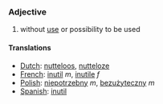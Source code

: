 ===Adjective===

#without [[use]] or possibility to be used

====Translations====
*[[Dutch]]: [[nutteloos]], [[nutteloze]]
*[[French]]: [[inutil]] ''m'', [[inutile]] ''f''
*[[Polish]]: [[niepotrzebny]] ''m'', [[bezużyteczny]] ''m''
*[[Spanish]]: [[inutil]]